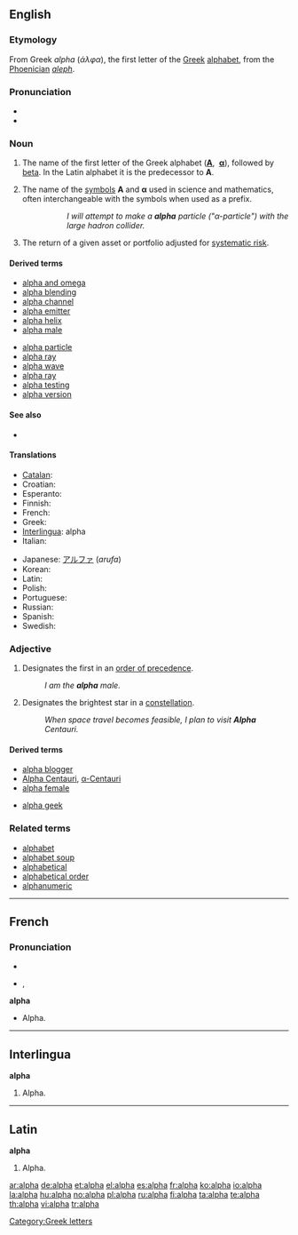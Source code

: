 {{letter_disp2||[[image:Greek_uc_alpha.svg|42px]][[image:Greek_lc_alpha.png|30px]] |beta|άλφα|Α|α}}
{{also|alfa}}
==English==

===Etymology===
From Greek ''alpha'' (''άλφα''), the first letter of the [[Greek]] [[alphabet]], from the [[Phoenician]] ''[[aleph]]''.

===Pronunciation===
* {{IPA|/ˈæɫfə/}}
* {{audio|en-us-alpha.ogg|Audio (US)}}

===Noun===
{{en-noun|s|-}}

# The name of the first letter of the Greek alphabet ('''[[Α]]''', &nbsp;'''[[α]]'''), followed by [[beta]]. In the Latin alphabet it is the predecessor to '''A'''.
# {{science}} The name of the [[symbol|symbols]] '''Α''' and '''α''' used in science and mathematics, often interchangeable with the symbols when used as a prefix.
#:: ''I will attempt to make a '''alpha''' particle ("α-particle") with the large hadron collider.''
# {{finance}} The return of a given asset or portfolio adjusted for [[systematic risk]]. 

====Derived terms====
{{rel-top|terms derived from ''alpha (noun)''}}
* [[alpha and omega]]
* [[alpha blending]]
* [[alpha channel]]
* [[alpha emitter]]
* [[alpha helix]]
* [[alpha male]]
{{rel-mid}}
* [[alpha particle]]
* [[alpha ray]]
* [[alpha wave]]
* [[alpha ray]]
* [[alpha testing]]
* [[alpha version]]
{{rel-bottom}}

====See also====
*{{pedialite|Alpha (investment)}}

====Translations====
{{trans-top|Α α}}
* [[Catalan]]: {{t-|ca|alfa|f}}
* Croatian: {{t-|hr|alfa|m|f}}
* Esperanto: {{t-|eo|alfa|xs=Esperanto}}
* Finnish: {{t+|fi|alfa}}
* French: {{t+|fr|alpha|m}}
* Greek: {{t+|el|άλφα|n|sc=Grek}}
* [[Interlingua]]: alpha
* Italian: {{t+|it|alfa|m}}
{{trans-mid}}
* Japanese: [[アルファ]] (''arufa'')
* Korean: {{t+|ko|알파|tr=alpa|sc=Hang}}
* Latin: {{t+|la|alpha}}
* Polish: {{t+|pl|alfa|f}}
* Portuguese: {{t-|pt|alfa|m}}
* Russian: {{t+|ru|альфа|f|tr=ál'fa|sc=Cyrl}}
* Spanish: {{t+|es|alfa}}
* Swedish: {{t+|sv|alfa}}
{{trans-bottom}}

===Adjective===
{{en-adj|-}}

# Designates the first in an [[order of precedence]].
#: ''I am the '''alpha''' male.''
# {{star}} Designates the brightest star in a [[constellation]].
#: ''When space travel becomes feasible, I plan to visit '''Alpha''' Centauri.''

====Derived terms====
{{top3}}
* [[alpha blogger]]
* [[Alpha Centauri]], [[α-Centauri]]
* [[alpha female]]
{{mid3}}
* [[alpha geek]]
{{bottom3}}

===Related terms===
* [[alphabet]]
* [[alphabet soup]]
* [[alphabetical]]
* [[alphabetical order]]
* [[alphanumeric]]

----

==French==

===Pronunciation===
* {{audio|Fr-alpha.ogg|audio}}
* {{IPA|/al.fa/|lang=fr}}, {{SAMPA|/al.fa/}}

'''alpha'''

* Alpha.

----

==Interlingua==
'''alpha'''

# Alpha.

----

==Latin==
'''alpha'''

# Alpha.

[[Category:Greek letters]]

[[ar:alpha]]
[[de:alpha]]
[[et:alpha]]
[[el:alpha]]
[[es:alpha]]
[[fr:alpha]]
[[ko:alpha]]
[[io:alpha]]
[[la:alpha]]
[[hu:alpha]]
[[no:alpha]]
[[pl:alpha]]
[[ru:alpha]]
[[fi:alpha]]
[[ta:alpha]]
[[te:alpha]]
[[th:alpha]]
[[vi:alpha]]
[[tr:alpha]]